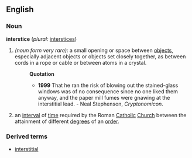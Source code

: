 ==English==

===Noun===
'''interstice'''  (''plural:'' [[interstices]])
#''(noun form very rare):'' a small opening or space between [[object]]s, especially adjacent objects or objects set closely together, as between cords in a rope or cable or between atoms in a crystal.
#:'''Quotation'''
#:*'''1999''' That he ran the risk of blowing out the stained-glass windows was of no consequence since no one liked them anyway, and the paper mill fumes were gnawing at the interstitial lead. - Neal Stephenson, ''Cryptonomicon''.
# an [[interval]] of [[time]] required by the Roman [[Catholic]] [[Church]] between the attainment of different [[degree]]s of an [[order]].
{{seeCites}}

===Derived terms===
*[[interstitial]]